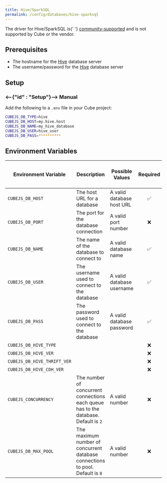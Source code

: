 ```yaml
---
title: Hive/SparkSQL
permalink: /config/databases/hive-sparksql
---
```


<WarningBox>
  The driver for Hive/SparkSQL is{' '}
  <a href="../databases#driver-support">community-supported</a> and is not
  supported by Cube or the vendor.
</WarningBox>

## Prerequisites

- The hostname for the [Hive][hive] database server
- The username/password for the [Hive][hive] database server

## Setup

### <--{"id" : "Setup"}--> Manual

Add the following to a `.env` file in your Cube project:

```bash
CUBEJS_DB_TYPE=hive
CUBEJS_DB_HOST=my.hive.host
CUBEJS_DB_NAME=my_hive_database
CUBEJS_DB_USER=hive_user
CUBEJS_DB_PASS=**********
```

## Environment Variables

| Environment Variable        | Description                                                                         | Possible Values           | Required | [Supports multiple data sources?][ref-config-multiple-ds-decorating-env] |
| --------------------------- | ----------------------------------------------------------------------------------- | ------------------------- | :------: | :----------------------------------------------------------------------: |
| `CUBEJS_DB_HOST`            | The host URL for a database                                                         | A valid database host URL |    ✅    |                                    ✅                                    |
| `CUBEJS_DB_PORT`            | The port for the database connection                                                | A valid port number       |    ❌    |                                    ✅                                    |
| `CUBEJS_DB_NAME`            | The name of the database to connect to                                              | A valid database name     |    ✅    |                                    ✅                                    |
| `CUBEJS_DB_USER`            | The username used to connect to the database                                        | A valid database username |    ✅    |                                    ✅                                    |
| `CUBEJS_DB_PASS`            | The password used to connect to the database                                        | A valid database password |    ✅    |                                    ✅                                    |
| `CUBEJS_DB_HIVE_TYPE`       |                                                                                     |                           |    ❌    |                                    ✅                                    |
| `CUBEJS_DB_HIVE_VER`        |                                                                                     |                           |    ❌    |                                    ✅                                    |
| `CUBEJS_DB_HIVE_THRIFT_VER` |                                                                                     |                           |    ❌    |                                    ✅                                    |
| `CUBEJS_DB_HIVE_CDH_VER`    |                                                                                     |                           |    ❌    |                                    ✅                                    |
| `CUBEJS_CONCURRENCY`        | The number of concurrent connections each queue has to the database. Default is `2` | A valid number            |    ❌    |                                    ❌                                    |
| `CUBEJS_DB_MAX_POOL`        | The maximum number of concurrent database connections to pool. Default is `8`       | A valid number            |    ❌    |                                    ✅                                    |

[hive]: https://hive.apache.org/
[ref-config-multiple-ds-decorating-env]:
  /config/multiple-data-sources#configuring-data-sources-with-environment-variables-decorated-environment-variables
